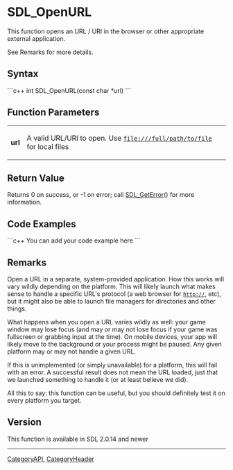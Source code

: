 <!-- pragma section-numbers off -->
<!-- pragma camelcase off -->
<!-- #'''DRAFT''' -->


= SDL_OpenURL =
This function opens an URL / URI in the browser or other appropriate external application.

See Remarks for more details.



== Syntax ==
```c++
int SDL_OpenURL(const char *url)
```


== Function Parameters ==
{|
|'''url'''
|A valid URL/URI to open. Use <code>file:///full/path/to/file</code> for local files
|}

== Return Value ==
Returns 0 on success, or -1 on error; call [[SDL_GetError]]() for more information.

== Code Examples ==
```c++
You can add your code example here
```

<!-- #Leave this section as-is unless you have a code example to put in.  In that case, replace You can add your code example here with your code example following the Style Guide instructions.  Leave the rest of the markup alone and delete this comment. -->


== Remarks ==

Open a URL in a separate, system-provided application. How this works will
vary wildly depending on the platform. This will likely launch what
makes sense to handle a specific URL's protocol (a web browser for <code>http://</code>, etc),
but it might also be able to launch file managers for directories and other things.

What happens when you open a URL varies wildly as well: your game window
may lose focus (and may or may not lose focus if your game was fullscreen
or grabbing input at the time). On mobile devices, your app will likely
move to the background or your process might be paused. Any given platform
may or may not handle a given URL.

If this is unimplemented (or simply unavailable) for a platform, this will
fail with an error. A successful result does not mean the URL loaded, just
that we launched something to handle it (or at least believe we did).

All this to say: this function can be useful, but you should definitely
test it on every platform you target.

== Version ==
This function is available in SDL 2.0.14 and newer

----
[[CategoryAPI]], [[CategoryHeader]]
<!-- #See the Style Guide for instructions on editing the footer. -->
